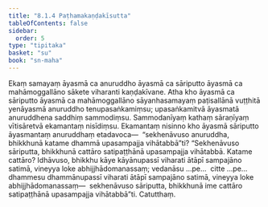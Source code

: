 ```yaml
---
title: "8.1.4 Paṭhamakaṇḍakīsutta"
tableOfContents: false
sidebar:
  order: 5
type: "tipitaka"
basket: "su"
book: "sn-maha"
---
```



<DynamicBreadcrumb />

<Division number="902" book="sn-maha" bookNo="14" page="260">

<Paragraph number="1568" book="sn-maha">
Ekaṃ samayaṃ āyasmā ca anuruddho āyasmā ca sāriputto āyasmā ca mahāmoggallāno sākete viharanti kaṇḍakīvane. Atha kho āyasmā ca sāriputto āyasmā ca mahāmoggallāno sāyanhasamayaṃ paṭisallānā vuṭṭhitā yenāyasmā anuruddho tenupasaṅkamiṃsu; upasaṅkamitvā āyasmatā anuruddhena saddhiṃ sammodiṃsu. Sammodanīyaṃ kathaṃ sāraṇīyaṃ vītisāretvā ekamantaṃ nisīdiṃsu. Ekamantaṃ nisinno kho āyasmā sāriputto āyasmantaṃ anuruddhaṃ etadavoca—  “sekhenāvuso anuruddha, bhikkhunā katame dhammā upasampajja vihātabbā”ti?
</Paragraph>

<Paragraph number="1569" book="sn-maha">
“Sekhenāvuso sāriputta, bhikkhunā cattāro satipaṭṭhānā upasampajja vihātabbā. Katame cattāro? Idhāvuso, bhikkhu kāye kāyānupassī viharati ātāpī sampajāno satimā, vineyya loke abhijjhādomanassaṃ; vedanāsu …pe…  citte …pe…  dhammesu dhammānupassī viharati ātāpī sampajāno satimā, vineyya loke abhijjhādomanassaṃ—  sekhenāvuso sāriputta, bhikkhunā ime cattāro satipaṭṭhānā upasampajja vihātabbā”ti.

</Paragraph>
</Division>

<Paragraph number="1570" type="center" book="sn-maha">
Catutthaṃ.
</Paragraph>